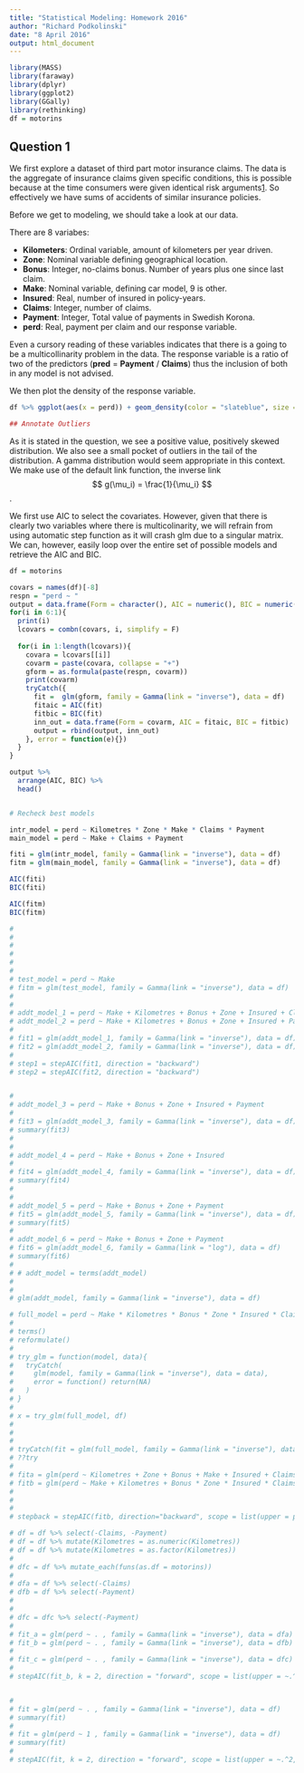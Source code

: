 ```yaml
---
title: "Statistical Modeling: Homework 2016"
author: "Richard Podkolinski"
date: "8 April 2016"
output: html_document
---
```


```r
library(MASS)
library(faraway)
library(dplyr)
library(ggplot2)
library(GGally)
library(rethinking)
df = motorins
```

## Question 1

We first explore a dataset of third part motor insurance claims. The data is the aggregate of insurance claims given specific conditions, this is possible because at the time consumers were given identical risk arguments[1]. So effectively we have sums of accidents of similar insurance policies.

Before we get to modeling, we should take a look at our data. 

There are 8 variabes:

- **Kilometers**: Ordinal variable, amount of kilometers per year driven.
- **Zone**: Nominal variable defining geographical location.
- **Bonus**: Integer, no-claims bonus. Number of years plus one since last claim.
- **Make**: Nominal variable, defining car model, 9 is other.
- **Insured**: Real, number of insured in policy-years.
- **Claims**: Integer, number of claims.
- **Payment**: Integer, Total value of payments in Swedish Korona. 
- **perd**: Real, payment per claim and our response variable.

Even a cursory reading of these variables indicates that there is a going to be a multicollinarity problem in the data. The response variable is a ratio of two of the predictors (**pred** = **Payment** / **Claims**) thus the inclusion of both in any model is not advised. 


We then plot the density of the response variable. 

```r
df %>% ggplot(aes(x = perd)) + geom_density(color = "slateblue", size = 1) + theme_bw() + ggtitle("Density of Payment per Claim")

## Annotate Outliers 
```

As it is stated in the question, we see a positive value, positively skewed distribution. We also see a small pocket of outliers in the tail of the distribution. A gamma distribution would seem appropriate in this context. We make use of the default link function, the inverse link $$ g(\mu_i) = \frac{1}{\mu_i} $$. 

We first use AIC to select the covariates. However, given that there is clearly two variables where there is multicolinarity, we will refrain from using automatic step function as it will crash glm due to a singular matrix. We can, however, easily loop over the entire set of possible models and retrieve the AIC and BIC. 



```r
df = motorins

covars = names(df)[-8]
respn = "perd ~ "
output = data.frame(Form = character(), AIC = numeric(), BIC = numeric())
for(i in 6:1){
  print(i)
  lcovars = combn(covars, i, simplify = F)  
  
  for(i in 1:length(lcovars)){
    covara = lcovars[[i]]
    covarm = paste(covara, collapse = "+")
    gform = as.formula(paste(respn, covarm))
    print(covarm)
    tryCatch({
      fit =  glm(gform, family = Gamma(link = "inverse"), data = df)
      fitaic = AIC(fit)
      fitbic = BIC(fit)
      inn_out = data.frame(Form = covarm, AIC = fitaic, BIC = fitbic)
      output = rbind(output, inn_out)
    }, error = function(e){})
  }
}

output %>%
  arrange(AIC, BIC) %>%
  head()


# Recheck best models

intr_model = perd ~ Kilometres * Zone * Make * Claims * Payment
main_model = perd ~ Make + Claims + Payment

fiti = glm(intr_model, family = Gamma(link = "inverse"), data = df)
fitm = glm(main_model, family = Gamma(link = "inverse"), data = df)

AIC(fiti)
BIC(fiti)

AIC(fitm)
BIC(fitm)

# 
# 
# 
# 
# 
# 
# test_model = perd ~ Make
# fitm = glm(test_model, family = Gamma(link = "inverse"), data = df)
# 
# 
# addt_model_1 = perd ~ Make + Kilometres + Bonus + Zone + Insured + Claims
# addt_model_2 = perd ~ Make + Kilometres + Bonus + Zone + Insured + Payment
# 
# fit1 = glm(addt_model_1, family = Gamma(link = "inverse"), data = df)
# fit2 = glm(addt_model_2, family = Gamma(link = "inverse"), data = df)
# 
# step1 = stepAIC(fit1, direction = "backward")
# step2 = stepAIC(fit2, direction = "backward")


# 
# addt_model_3 = perd ~ Make + Bonus + Zone + Insured + Payment
# 
# fit3 = glm(addt_model_3, family = Gamma(link = "inverse"), data = df)
# summary(fit3)
# 
# 
# addt_model_4 = perd ~ Make + Bonus + Zone + Insured
# 
# fit4 = glm(addt_model_4, family = Gamma(link = "inverse"), data = df)
# summary(fit4)
# 
# 
# addt_model_5 = perd ~ Make + Bonus + Zone + Payment
# fit5 = glm(addt_model_5, family = Gamma(link = "inverse"), data = df)
# summary(fit5)
# 
# addt_model_6 = perd ~ Make + Bonus + Zone + Payment
# fit6 = glm(addt_model_6, family = Gamma(link = "log"), data = df)
# summary(fit6)
# 
# # addt_model = terms(addt_model)
# 
# 
# glm(addt_model, family = Gamma(link = "inverse"), data = df)

# full_model = perd ~ Make * Kilometres * Bonus * Zone * Insured * Claims * Payment
# 
# terms()
# reformulate()
# 
# try_glm = function(model, data){
#   tryCatch(
#     glm(model, family = Gamma(link = "inverse"), data = data),
#     error = function() return(NA)
#   )
# }
# 
# x = try_glm(full_model, df)
# 
# 
# 
# tryCatch(fit = glm(full_model, family = Gamma(link = "inverse"), data = df))
# ??try
# 
# fita = glm(perd ~ Kilometres + Zone + Bonus + Make + Insured + Claims, family = Gamma(link = "inverse"), data = df)
# fitb = glm(perd ~ Make + Kilometres + Bonus * Zone * Insured * Claims, family = Gamma(link = "inverse"), data = df)
# 
# 
# 
# stepback = stepAIC(fitb, direction="backward", scope = list(upper = perd ~ Make + Kilometres + Bonus * Zone * Insured * Claims, lower = ~1))

# df = df %>% select(-Claims, -Payment)
# df = df %>% mutate(Kilometres = as.numeric(Kilometres))
# df = df %>% mutate(Kilometres = as.factor(Kilometres))
# 
# dfc = df %>% mutate_each(funs(as.df = motorins))
# 
# dfa = df %>% select(-Claims)
# dfb = df %>% select(-Payment)
# 
# 
# dfc = dfc %>% select(-Payment)
# 
# fit_a = glm(perd ~ . , family = Gamma(link = "inverse"), data = dfa)
# fit_b = glm(perd ~ . , family = Gamma(link = "inverse"), data = dfb)
# 
# fit_c = glm(perd ~ . , family = Gamma(link = "inverse"), data = dfc)
# 
# stepAIC(fit_b, k = 2, direction = "forward", scope = list(upper = ~.^2, lower = ~1))


# 
# fit = glm(perd ~ . , family = Gamma(link = "inverse"), data = df)
# summary(fit)
# 
# fit = glm(perd ~ 1 , family = Gamma(link = "inverse"), data = df)
# summary(fit)
# 
# stepAIC(fit, k = 2, direction = "forward", scope = list(upper = ~.^2, lower = ~1))
```



[1]: http://www.statsci.org/data/general/motorins.html    "Motorins"